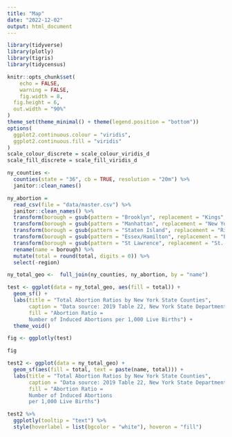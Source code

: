 ```yaml
---
title: "Map"
date: "2022-12-02"
output: html_document
---
```



```r
library(tidyverse)
library(plotly)
library(tigris)
library(tidycensus)

knitr::opts_chunk$set(
	echo = FALSE,
	warning = FALSE,
	fig.width = 8, 
  fig.height = 6,
  out.width = "90%"
)
theme_set(theme_minimal() + theme(legend.position = "bottom"))
options(
  ggplot2.continuous.colour = "viridis",
  ggplot2.continuous.fill = "viridis"
)
scale_colour_discrete = scale_colour_viridis_d
scale_fill_discrete = scale_fill_viridis_d
```



```r
ny_counties <-
  counties(state = "36", cb = TRUE, resolution = "20m") %>% 
  janitor::clean_names()

ny_abortion = 
  read_csv(file = "data/master.csv") %>%
  janitor::clean_names() %>%
  transform(borough = gsub(pattern = "Brooklyn", replacement = "Kings", borough)) %>%
  transform(borough = gsub(pattern = "Manhattan", replacement = "New York", borough)) %>%
  transform(borough = gsub(pattern = "Staten Island", replacement = "Richmond", borough)) %>%
  transform(borough = gsub(pattern = "Essex/Hamilton", replacement = "Essex", borough)) %>%
  transform(borough = gsub(pattern = "St Lawrence", replacement = "St. Lawrence", borough)) %>% 
  rename(name = borough) %>% 
  mutate(total = round(total, digits = 0)) %>% 
  select(-region)

ny_total_geo <-  full_join(ny_counties, ny_abortion, by = "name")

test <- ggplot(data = ny_total_geo, aes(fill = total)) + 
  geom_sf() + 
  labs(title = "Total Abortion Ratios by New York State Counties",
       caption = "Data source: 2019 Table 22, New York State Department of Health",
       fill = "Abortion Ratio = 
       Number of Induced Abortions per 1,000 Live Births") + 
  theme_void()

fig <- ggplotly(test)

fig

test2 <- ggplot(data = ny_total_geo) +
  geom_sf(aes(fill = total, text = paste(name, total))) + 
  labs(title = "Total Abortion Ratios by New York State Counties",
       caption = "Data source: 2019 Table 22, New York State Department of Health",
       fill = "Abortion Ratio = 
       Number of Induced Abortions 
       per 1,000 Live Births")

test2 %>% 
  ggplotly(tooltip = "text") %>%
  style(hoverlabel = list(bgcolor = "white"), hoveron = "fill")
```


